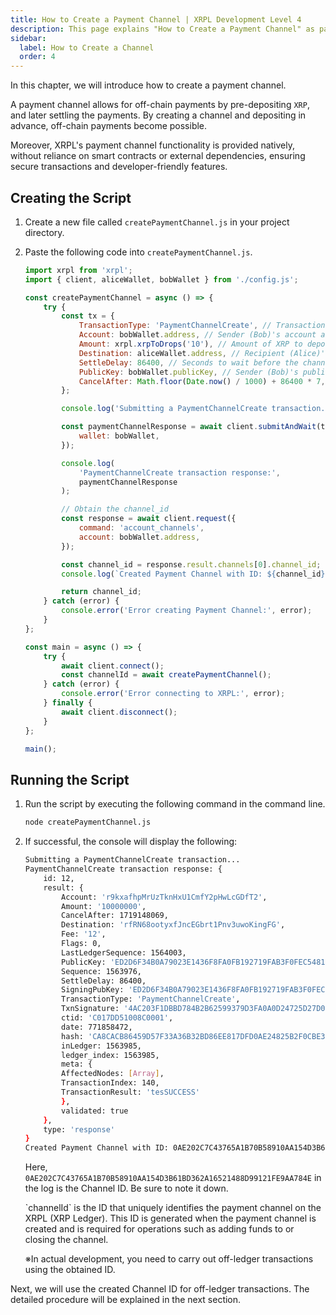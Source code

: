 ```yaml
---
title: How to Create a Payment Channel | XRPL Development Level 4
description: This page explains "How to Create a Payment Channel" as part of the XRPL Development Level 4 curriculum.
sidebar:
  label: How to Create a Channel
  order: 4
---
```



In this chapter, we will introduce how to create a payment channel.

A payment channel allows for off-chain payments by pre-depositing `XRP`, and later settling the payments. By creating a channel and depositing in advance, off-chain payments become possible.

Moreover, XRPL's payment channel functionality is provided natively, without reliance on smart contracts or external dependencies, ensuring secure transactions and developer-friendly features.

## Creating the Script

<Steps>

1. Create a new file called `createPaymentChannel.js` in your project directory.
2. Paste the following code into `createPaymentChannel.js`.

    ```javascript
    import xrpl from 'xrpl';
    import { client, aliceWallet, bobWallet } from './config.js';

    const createPaymentChannel = async () => {
        try {
            const tx = {
                TransactionType: 'PaymentChannelCreate', // Transaction type: PaymentChannelCreate
                Account: bobWallet.address, // Sender (Bob)'s account address
                Amount: xrpl.xrpToDrops('10'), // Amount of XRP to deposit in the channel (10 XRP here)
                Destination: aliceWallet.address, // Recipient (Alice)'s account address
                SettleDelay: 86400, // Seconds to wait before the channel can be closed even if there are funds in the channel (1 day here)
                PublicKey: bobWallet.publicKey, // Sender (Bob)'s public key
                CancelAfter: Math.floor(Date.now() / 1000) + 86400 * 7, // Seconds until the channel can be canceled (1 week here)ｓ
            };

            console.log('Submitting a PaymentChannelCreate transaction...');

            const paymentChannelResponse = await client.submitAndWait(tx, {
                wallet: bobWallet,
            });

            console.log(
                'PaymentChannelCreate transaction response:',
                paymentChannelResponse
            );

            // Obtain the channel_id
            const response = await client.request({
                command: 'account_channels',
                account: bobWallet.address,
            });

            const channel_id = response.result.channels[0].channel_id;
            console.log(`Created Payment Channel with ID: ${channel_id}`);

            return channel_id;
        } catch (error) {
            console.error('Error creating Payment Channel:', error);
        }
    };

    const main = async () => {
        try {
            await client.connect();
            const channelId = await createPaymentChannel();
        } catch (error) {
            console.error('Error connecting to XRPL:', error);
        } finally {
            await client.disconnect();
        }
    };

    main();
    ```
</Steps>


## Running the Script

<Steps>

1. Run the script by executing the following command in the command line.

    ```bash
    node createPaymentChannel.js
    ```

2. If successful, the console will display the following:

    ```bash
    Submitting a PaymentChannelCreate transaction...
    PaymentChannelCreate transaction response: {
        id: 12,
        result: {
            Account: 'r9kxafhpMrUzTknHxU1CmfY2pHwLcGDfT2',
            Amount: '10000000',
            CancelAfter: 1719148069,
            Destination: 'rfRN68ootyxfJncEGbrt1Pnv3uwoKingFG',
            Fee: '12',
            Flags: 0,
            LastLedgerSequence: 1564003,
            PublicKey: 'ED2D6F34B0A79023E1436F8FA0FB192719FAB3F0FEC5481270D455093157E3856A',
            Sequence: 1563976,
            SettleDelay: 86400,
            SigningPubKey: 'ED2D6F34B0A79023E1436F8FA0FB192719FAB3F0FEC5481270D455093157E3856A',
            TransactionType: 'PaymentChannelCreate',
            TxnSignature: '4AC203F1DBBD784B2B62599379D3FA0A0D24725D27D025DCA4651918C8289A64E3D445D2874D8DA018DB5AECB1A8CF6437EE8C1AAC7945D4963B3B66E73C0108',
            ctid: 'C017DD51008C0001',
            date: 771858472,
            hash: 'CA8CACB86459D57F33A36B32BD86EE817DFD0AE24825B2F0CBE3BE80CF464A08',
            inLedger: 1563985,
            ledger_index: 1563985,
            meta: {
            AffectedNodes: [Array],
            TransactionIndex: 140,
            TransactionResult: 'tesSUCCESS'
            },
            validated: true
        },
        type: 'response'
    }
    Created Payment Channel with ID: 0AE202C7C43765A1B70B58910AA154D3B61BD362A16521488D99121FE9AA784E
    ```

    Here, `0AE202C7C43765A1B70B58910AA154D3B61BD362A16521488D99121FE9AA784E` in the log is the Channel ID. Be sure to note it down.

    <Aside>
    `channelId` is the ID that uniquely identifies the payment channel on the XRPL (XRP Ledger). This ID is generated when the payment channel is created and is required for operations such as adding funds to or closing the channel.
    </Aside>

    ※In actual development, you need to carry out off-ledger transactions using the obtained ID.

</Steps>

Next, we will use the created Channel ID for off-ledger transactions. The detailed procedure will be explained in the next section.